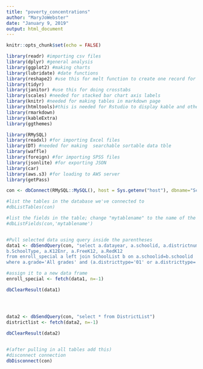 ```yaml
---
title: "poverty_concentrations"
author: "MaryJoWebster"
date: "January 9, 2019"
output: html_document
---
```


```r
knitr::opts_chunk$set(echo = FALSE)
```
```r

library(readr) #importing csv files
library(dplyr) #general analysis 
library(ggplot2) #making charts
library(lubridate) #date functions
library(reshape2) #use this for melt function to create one record for each team
library(tidyr)
library(janitor) #use this for doing crosstabs
library(scales) #needed for stacked bar chart axis labels
library(knitr) #needed for making tables in markdown page
library(htmltools)#this is needed for Rstudio to display kable and other html code
library(rmarkdown)
library(kableExtra)
library(ggthemes)

library(RMySQL)
library(readxl) #for importing Excel files
library(DT) #needed for making  searchable sortable data tble
library(waffle)
library(foreign) #for importing SPSS files
library(jsonlite) #for exporting JSON
library(car)
library(aws.s3) #for loading to AWS server
library(getPass)


```

```r
con <- dbConnect(RMySQL::MySQL(), host = Sys.getenv("host"), dbname="Schools",user= Sys.getenv("userid"), password=Sys.getenv("pwd"))

#list the tables in the database we've connected to
#dbListTables(con)

#list the fields in the table; change "mytablename" to the name of the table you're trying to connect to
#dbListFields(con,'mytablename')


#Pull selected data using query inside the parentheses
data1 <- dbSendQuery(con, "select a.datayear, a.schoolid, a.districtnumber, a.districttype, b.DistrictName, b.SchoolName, b.Location, b.Metro7county, a.SchoolClassification,
b.SchoolType, a.K12Enr, a.FreeK12, a.RedK12
from enroll_special a left join SchoolList b on a.schoolid=b.schoolid
where a.grade='All grades' and (a.districttype='01' or a.districttype='03' or a.districttype='07' or a.districttype='06')")

#assign it to a new data frame
enroll_special <- fetch(data1, n=-1)

dbClearResult(data1)




data2 <- dbSendQuery(con, "select * from DistrictList")
districtlist <- fetch(data2, n=-1)

dbClearResult(data2)
						   

#(after pulling in all tables add this)
#disconnect connection
dbDisconnect(con)
```

